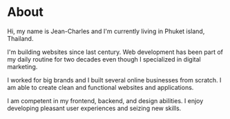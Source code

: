 # About

Hi, my name is Jean-Charles and I'm currently living in Phuket island, Thailand.

I'm building websites since last century. Web development has been part of my daily routine for two decades even though I specialized in digital marketing.

I worked for big brands and I built several online businesses from scratch. I am able to create clean and functional websites and applications. 

I am competent in my frontend, backend, and design abilities. I enjoy developing pleasant user experiences and seizing new skills.

